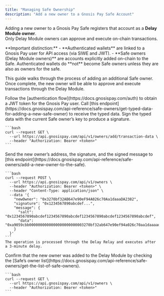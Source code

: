 ```yaml
---
title: "Managing Safe Ownership"
description: "Add a new owner to a Gnosis Pay Safe Account"
---
```


Adding a new owner to a Gnosis Pay Safe registers that account as a **Delay Module owner**.  
Only Delay Module owners can approve and execute on-chain transactions.

<Warning>
**Important distinction:**  
- **Authenticated wallets** are linked to a Gnosis Pay user for API access (via SIWE and JWT).  
- **Safe owners (Delay Module owners)** are accounts explicitly added on-chain to the Safe.  
Authenticated wallets do **not** become Safe owners unless they are also as owners for the safe.
</Warning>

This guide walks through the process of adding an additional Safe owner. Once complete, the new owner will be able to approve and execute transactions through the Delay Module.

<Steps>
  <Step title="Get a JWT token for the session">
    Follow the [authentication flow](https://docs.gnosispay.com/auth) to obtain a JWT token for the Gnosis Pay user.
  </Step>

  <Step title="Get typed data for adding a new Safe owner">
    Call [this endpoint](https://docs.gnosispay.com/api-reference/safe-owners/get-typed-data-for-adding-a-new-safe-owner) to receive the typed data.  
    Sign the typed data with the current Safe owner’s key to produce a signature.

    ```bash
    curl --request GET \
      --url https://api.gnosispay.com/api/v1/owners/add/transaction-data \
      --header "Authorization: Bearer <token>"
    ```
  </Step>

  <Step title="Submit the signature">
    Send the new owner’s address, the signature, and the signed message to [this endpoint](https://docs.gnosispay.com/api-reference/safe-owners/add-a-new-owner-to-the-safe).

    ```bash
    curl --request POST \
      --url https://api.gnosispay.com/api/v1/owners \
      --header "Authorization: Bearer <token>" \
      --header "Content-Type: application/json" \
      --data '{
        "newOwner": "0x3270bf32AB647e90eF94A026c70Aa1daaaDA2382",
        "signature": "0x1234567890abcdef...",
        "message": {
          "salt": "0x1234567890abcdef1234567890abcdef1234567890abcdef1234567890abcdef",
          "data": "0xa9059cbb0000000000000000000000003270bf32ab647e90ef94a026c70aa1daaaada2382"
        }
      }'
    ```
    The operation is processed through the Delay Relay and executes after a 3-minute delay.
  </Step>

  <Step title="Verify ownership">
    Confirm that the new owner was added to the Delay Module by checking the [Safe’s owner list](https://docs.gnosispay.com/api-reference/safe-owners/get-the-list-of-safe-owners).

    ```bash
    curl --request GET \
      --url https://api.gnosispay.com/api/v1/owners \
      --header "Authorization: Bearer <token>"
    ```
  </Step>
</Steps>
